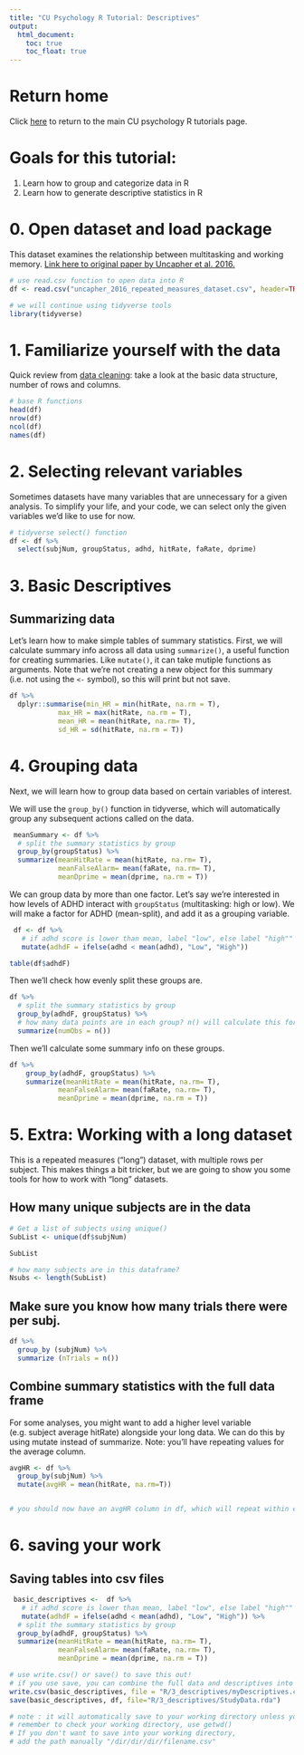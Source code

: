 ```yaml
---
title: "CU Psychology R Tutorial: Descriptives"
output: 
  html_document: 
    toc: true
    toc_float: true
---
```


# Return home

Click [here](https://cu-psych-r-users.github.io/cu-psych-r-tutorial) to return to the main CU psychology R tutorials page.

# Goals for this tutorial:

1. Learn how to group and categorize data in R 
2. Learn how to generate descriptive statistics in R

# 0. Open dataset and load package

This dataset examines the relationship between multitasking and working memory. [Link here to original paper by Uncapher et al. 2016.](https://www.ncbi.nlm.nih.gov/pmc/articles/PMC4733435/pdf/nihms712443.pdf)

```r
# use read.csv function to open data into R 
df <- read.csv("uncapher_2016_repeated_measures_dataset.csv", header=TRUE, stringsAsFactors = FALSE)

# we will continue using tidyverse tools
library(tidyverse)
```

# 1. Familiarize yourself with the data

Quick review from [data cleaning](2_dataCleaning/DataCleaning_Code.html): take a look at the basic data structure, number of rows and columns.

```r
# base R functions
head(df)
nrow(df)
ncol(df)
names(df)
```

# 2. Selecting relevant variables

Sometimes datasets have many variables that are unnecessary for a given analysis. To simplify your life, and your code, we can select only the given variables we'd like to use for now.

```r
# tidyverse select() function 
df <- df %>% 
  select(subjNum, groupStatus, adhd, hitRate, faRate, dprime)
```

# 3. Basic Descriptives

## Summarizing data

Let's learn how to make simple tables of summary statistics.
First, we will calculate summary info across all data using `summarize()`, a useful function for creating summaries. Like `mutate()`, it can take mutiple functions as arguments. Note that we're not creating a new object for this summary (i.e. not using the `<-` symbol), so this will print but not save.

```r
df %>% 
  dplyr::summarise(min_HR = min(hitRate, na.rm = T),
            max_HR = max(hitRate, na.rm = T), 
            mean_HR = mean(hitRate, na.rm= T), 
            sd_HR = sd(hitRate, na.rm = T))
```

# 4. Grouping data

Next, we will learn how to group data based on certain variables of interest.

We will use the `group_by()` function in tidyverse, which will automatically group any subsequent actions called on the data. 

```r
 meanSummary <- df %>% 
  # split the summary statistics by group 
  group_by(groupStatus) %>%
  summarize(meanHitRate = mean(hitRate, na.rm= T), 
            meanFalseAlarm= mean(faRate, na.rm= T),
            meanDprime = mean(dprime, na.rm = T))
```

We can group data by more than one factor. Let's say we're interested in how levels of ADHD interact with `groupStatus` (multitasking: high or low). We will make a factor for ADHD (mean-split), and add it as a grouping variable.

```r
 df <- df %>% 
   # if adhd score is lower than mean, label "low", else label "high""
   mutate(adhdF = ifelse(adhd < mean(adhd), "Low", "High")) 

table(df$adhdF)
```

Then we'll check how evenly split these groups are.

```r
df %>%
  # split the summary statistics by group 
  group_by(adhdF, groupStatus) %>%
  # how many data points are in each group? n() will calculate this for us.
  summarize(numObs = n())
```

Then we'll calculate some summary info on these groups.

```r
df %>%
    group_by(adhdF, groupStatus) %>%
    summarize(meanHitRate = mean(hitRate, na.rm= T), 
            meanFalseAlarm= mean(faRate, na.rm= T),
            meanDprime = mean(dprime, na.rm = T))
```

# 5. Extra: Working with a long dataset 

This is a repeated measures ("long") dataset, with multiple rows per subject. This makes things a bit tricker, but we are going to show you some tools for how to work with "long" datasets.

## How many unique subjects are in the data

```r
# Get a list of subjects using unique()
SubList <- unique(df$subjNum)

SubList

# how many subjects are in this dataframe?
Nsubs <- length(SubList)

```

## Make sure you know how many trials there were per subj.

```r
df %>%
  group_by (subjNum) %>%
  summarize (nTrials = n())
```

## Combine summary statistics with the full data frame

For some analyses, you might want to add a higher level variable (e.g. subject average hitRate) alongside your long data. We can do this by using mutate instead of summarize. Note: you'll have repeating values for the average column.

```r
avgHR <- df %>% 
  group_by(subjNum) %>% 
  mutate(avgHR = mean(hitRate, na.rm=T))


# you should now have an avgHR column in df, which will repeat within each subject, but vary across subjects.
```


# 6. saving your work

## Saving tables into csv files

```r
 basic_descriptives <-  df %>% 
   # if adhd score is lower than mean, label "low", else label "high""
   mutate(adhdF = ifelse(adhd < mean(adhd), "Low", "High")) %>%
  # split the summary statistics by group 
  group_by(adhdF, groupStatus) %>%
  summarize(meanHitRate = mean(hitRate, na.rm= T), 
            meanFalseAlarm= mean(faRate, na.rm= T),
            meanDprime = mean(dprime, na.rm = T))
```

```r
# use write.csv() or save() to save this out!
# if you use save, you can combine the full data and descriptives into a tidy package.
write.csv(basic_descriptives, file = "R/3_descriptives/myDescriptives.csv")
save(basic_descriptives, df, file="R/3_descriptives/StudyData.rda")

# note : it will automatically save to your working directory unless you specify otherise 
# remember to check your working directory, use getwd() 
# If you don't want to save into your working directory,
# add the path manually "/dir/dir/dir/filename.csv"
```
